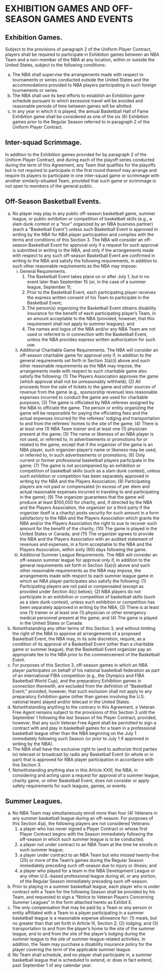 # EXHIBITION GAMES AND OFF-SEASON GAMES AND EVENTS

## Exhibition Games.

Subject to the provisions of paragraph 2 of the Uniform Player Contract, players shall be required to participate in Exhibition games between an NBA Team and a non-member of the NBA at any location, within or outside the United States, subject to the following conditions:

(a) The NBA shall supervise the arrangements made with respect to tournaments or series conducted outside the United States and the accommodations provided to NBA players participating in such foreign tournaments or series.
(b) The NBA shall use its best efforts to establish an Exhibition game schedule pursuant to which excessive travel will be avoided and reasonable periods of time between games will be allotted.
(c) In any year in which it is played, the annual Basketball Hall of Fame Exhibition game shall be considered as one of the six (6) Exhibition games prior to the Regular Season referred to in paragraph 2 of the Uniform Player Contract.

## Inter-squad Scrimmage.

In addition to the Exhibition games provided for by paragraph 2 of the Uniform Player Contract, and during each of the playoff series conducted during the term of this Agreement, any Team that qualifies for the playoffs but is not required to participate in the first round thereof may arrange and require its players to participate in one inter-squad game or scrimmage with another similarly-situated Team, provided that such game or scrimmage is not open to members of the general public.

## Off-Season Basketball Events.

(a) No player may play in any public off-season basketball game, summer league, or public exhibition or competition of basketball skills (e.g., a slam dunk contest or a "tour" organized by an NBA business partner) (each a "Basketball Event") unless such Basketball Event is approved in writing by the NBA for NBA player participation and complies with the terms and conditions of this Section 3. The NBA will consider an off-season Basketball Event for approval only if a request for such approval is submitted in writing to the NBA, and only if the arrangements made with respect to any such off-season Basketball Event are confirmed in writing to the NBA and satisfy the following requirements, in addition to such other reasonable requirements as the NBA may impose:
    (i) General Requirements.
        (1) The Basketball Event takes place on or after July 1, but in no event later than September 15 (or, in the case of a summer league, September 1);
        (2) Prior to the Basketball Event, each participating player receives the express written consent of his Team to participate in the Basketball Event;
        (3) The person(s) organizing the Basketball Event obtains disability insurance for the benefit of each participating player's Team, in an amount acceptable to the NBA (provided, however, that this requirement shall not apply to summer leagues); and
        (4) The names and logos of the NBA and/or any NBA Team are not used or referred to in connection with the Basketball Event, unless the NBA provides express written authorization for such use.
    (ii) Additional Charitable Game Requirements. The NBA will consider an off-season charitable game for approval only if, in addition to the general requirements set forth in Section 3(a)(i) above and such other reasonable requirements as the NBA may impose, the arrangements made with respect to such charitable game also satisfy the following:
        (1) The Players Association approves the game (which approval shall not be unreasonably withheld);
        (2) All proceeds from the sale of tickets to the game and other sources of revenue from the game (e.g., sponsorship revenue) less reasonable expenses incurred to conduct the game are used for charitable purposes;
        (3) The game is officiated by NBA referees assigned by the NBA to officiate the game. The person or entity organizing the game will be responsible for paying the officiating fees and the actual expenses incurred for the referees' lodging and transportation to and from the referees' homes to the site of the game;
        (4) There is at least one (1) NBA Team trainer and at least one (1) physician present at the game;
        (5) The name or likeness of an NBA player is not used, or referred to, in advertisements or promotions for or related to the game, except that if the organizer of the game is an NBA player, such organizer-player's name or likeness may be used, or referred to, in such advertisements or promotions;
        (6) Only current or former professional basketball players participate in the game;
        (7) The game is not accompanied by an exhibition or competition of basketball skills (such as a slam dunk contest), unless such exhibition or competition has been separately approved in writing by the NBA and the Players Association;
        (8) Participating players are not paid or compensated (in excess of per diem and actual reasonable expenses incurred in traveling to and participating in the game);
        (9) The organizer guarantees that the game will produce at least \$100,000 for charity, and, if directed by the NBA and the Players Association, the organizer (or a third party if the organizer itself is a charity) posts security for such amount in a form satisfactory to the NBA and the Players Association which grants the NBA and/or the Players Association the right to sue to recover such amount for the benefit of the charity;
        (10) The game is played in the United States or Canada; and
        (11) The organizer agrees to provide the NBA and the Players Association with an audited statement of revenues and expenses, in a form acceptable to the NBA and the Players Association, within sixty (60) days following the game.
    (iii) Additional Summer League Requirements. The NBA will consider an off-season summer league for approval only if, in addition to the general requirements set forth in Section 3(a)(i) above and such other reasonable requirements as the NBA may impose, the arrangements made with respect to each summer league game in which an NBA player participates also satisfy the following:
        (1) Participating players are not paid or compensated (except as provided under Section 4(c) below);
        (2) NBA players do not participate in an exhibition or competition of basketball skills (such as a slam dunk contest), unless such exhibition or competition has been separately approved in writing by the NBA;
        (3) There is at least one (1) trainer or at least one (1) physician or other emergency medical personnel present at the game; and
        (4) The game is played in the United States or Canada.
(b) Notwithstanding any other terms of this Section 3, and without limiting the right of the NBA to approve all arrangements of a proposed Basketball Event, the NBA may, in its sole discretion, require, as a condition of its approval of a Basketball Event (other than a charitable game or summer league), that the Basketball Event organizer pay an appropriate fee to the NBA prior to the commencement of the Basketball Event.
(c) For purposes of this Section 3, off-season games in which an NBA player participates on behalf of his national basketball federation as part of an international FIBA competition (e.g., the Olympics and FIBA Basketball World Cup), and the preparatory Exhibition games in connection therewith, are excluded from the definition of "Basketball Event;" provided, however, that such exclusion shall not apply to any preparatory Exhibition game (other than games involving the U.S. national team) played and/or telecast in the United States.
(d) Notwithstanding anything to the contrary in this Agreement, a Veteran Free Agent remains subject to the provisions of this Section 3 until the September 1 following the last Season of his Player Contract; provided, however, that any such Veteran Free Agent shall be permitted to sign a contract with and play in basketball games for a team in a professional basketball league other than the NBA beginning on the July 1 immediately following such Season (or prior to July 1 if approved in writing by the NBA).
(e) The NBA shall have the exclusive right to (and to authorize third parties to) telecast or broadcast by radio any Basketball Event (in whole or in part) that is approved for NBA player participation in accordance with this Section 3.
(f) Notwithstanding anything else in this Article XXIII, the NBA, in considering and acting upon a request for approval of a summer league, charity game, or other Basketball Event, does not consider or apply safety requirements for such leagues, games, or events.

## Summer Leagues.

(a) No NBA Team may simultaneously enroll more than four (4) Veterans in any summer basketball league during an off-season. For purposes of this Section 4(a), the following players are not considered Veterans:
    (1) a player who has never signed a Player Contract or whose first Player Contract begins with the Season immediately following the off-season in which such summer league is to be conducted;
    (2) a player not under contract to an NBA Team at the time he enrolls in such summer league;
    (3) a player under contract to an NBA Team but who missed twenty-five (25) or more of the Team's games during the Regular Season immediately preceding such off-season due to injury or illness; and
    (4) a player who played for a team in the NBA Development League or any other U.S.-based professional league during all, or any portion, of the Regular Season immediately preceding such off-season.
(b) Prior to playing in a summer basketball league, each player who is under contract with a Team for the following Season shall be provided by his Team, and requested to sign a "Notice to Veteran Players Concerning Summer Leagues" in the form attached hereto as Exhibit E.
(c) The only compensation that may be paid by a Team or any person or entity affiliated with a Team to a player participating in a summer basketball league is a reasonable expense allowance for: (1) meals, but no greater than that set forth in Article III, Section 2; (2) lodging; and (3) transportation to and from the player's home to the site of the summer league, and to and from the site of the player's lodging during the summer league to the site of summer-league-related activities. In addition, the Team may purchase a disability insurance policy for the player covering the term of the applicable summer league.
(d) No Team shall schedule, and no player shall participate in, a summer basketball league that is scheduled to extend, or does in fact extend, past September 1 of any calendar year.
